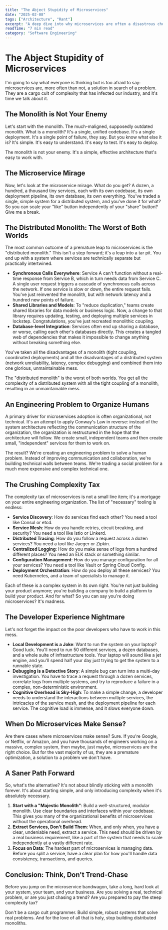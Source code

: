 ```yaml
---
title: "The Abject Stupidity of Microservices"
date: "2025-02-08"
tags: ["Architecture", "Rant"]
excerpt: "A deep dive into why microservices are often a disastrous choice, creating complex engineering problems to solve human ones."
readTime: "7 min read"
category: "Software Engineering"
---
```


# The Abject Stupidity of Microservices

I'm going to say what everyone is thinking but is too afraid to say: microservices are, more often than not, a solution in search of a problem. They are a cargo cult of complexity that has infected our industry, and it's time we talk about it.

## The Monolith is Not Your Enemy

Let's start with the monolith. The much-maligned, supposedly outdated monolith. What is a monolith? It's a single, unified codebase. It's a single deployment. It's a single point of failure, they say. But you know what else it is? It's simple. It's easy to understand. It's easy to test. It's easy to deploy.

<Callout type="info">
The monolith is not your enemy. It's a simple, effective architecture that's easy to work with.
</Callout>

## The Microservice Mirage

Now, let's look at the microservice mirage. What do you get? A dozen, a hundred, a thousand tiny services, each with its own codebase, its own deployment pipeline, its own database, its own everything. You've traded a single, simple system for a distributed system, and you've done it for what? So you can scale your "like" button independently of your "share" button? Give me a break.

## The Distributed Monolith: The Worst of Both Worlds

The most common outcome of a premature leap to microservices is the "distributed monolith." This isn't a step forward; it's a leap into a tar pit. You end up with a system where services are technically separate but practically intertwined.

- **Synchronous Calls Everywhere**: Service A can't function without a real-time response from Service B, which in turn needs data from Service C. A single user request triggers a cascade of synchronous calls across the network. If one service is slow or down, the entire request fails. You've just reinvented the monolith, but with network latency and a hundred new points of failure.
- **Shared Libraries and Models**: To "reduce duplication," teams create shared libraries for data models or business logic. Now, a change to that library requires updating, testing, and deploying multiple services in lockstep. Congratulations, you've just recreated monolithic coupling.
- **Database-level Integration**: Services often end up sharing a database, or worse, calling each other's databases directly. This creates a tangled web of dependencies that makes it impossible to change anything without breaking something else.

You've taken all the disadvantages of a monolith (tight coupling, coordinated deployments) and all the disadvantages of a distributed system (network unreliability, latency, complex debugging) and combined them into one glorious, unmaintainable mess.

<Callout type="danger">
The "distributed monolith" is the worst of both worlds. You get all the complexity of a distributed system with all the tight coupling of a monolith, resulting in an unmaintainable mess.
</Callout>

## An Engineering Problem to Organize Humans

A primary driver for microservices adoption is often organizational, not technical. It's an attempt to apply Conway's Law in reverse: instead of the system architecture reflecting the communication structure of the organization, the organization is restructured in the hope that the architecture will follow. We create small, independent teams and then create small, "independent" services for them to work on.

<Callout type="insight">
The result? We're creating an engineering problem to solve a human problem. Instead of improving communication and collaboration, we're building technical walls between teams. We're trading a social problem for a much more expensive and complex technical one.
</Callout>

## The Crushing Complexity Tax

The complexity tax of microservices is not a small line item; it's a mortgage on your entire engineering organization. The list of "necessary" tooling is endless:

- **Service Discovery**: How do services find each other? You need a tool like Consul or etcd.
- **Service Mesh**: How do you handle retries, circuit breaking, and security? You need a tool like Istio or Linkerd.
- **Distributed Tracing**: How do you follow a request across a dozen services? You need a tool like Jaeger or Zipkin.
- **Centralized Logging**: How do you make sense of logs from a hundred different places? You need an ELK stack or something similar.
- **Configuration Management**: How do you manage configuration for all your services? You need a tool like Vault or Spring Cloud Config.
- **Deployment Orchestration**: How do you deploy all these services? You need Kubernetes, and a team of specialists to manage it.

<Callout type="warning">
Each of these is a complex system in its own right. You're not just building your product anymore; you're building a company to build a platform to build your product. And for what? So you can say you're doing microservices? It's madness.
</Callout>

## The Developer Experience Nightmare

Let's not forget the impact on the poor developers who have to work in this mess.

- **Local Development is a Joke**: Want to run the system on your laptop? Good luck. You'll need to run 50 different services, a dozen databases, and a whole suite of infrastructure tools. Your laptop will sound like a jet engine, and you'll spend half your day just trying to get the system to a runnable state.
- **Debugging is a Detective Story**: A simple bug can turn into a multi-day investigation. You have to trace a request through a dozen services, correlate logs from multiple systems, and try to reproduce a failure in a complex, non-deterministic environment.
- **Cognitive Overhead is Sky-High**: To make a simple change, a developer needs to understand the interactions between multiple services, the intricacies of the service mesh, and the deployment pipeline for each service. The cognitive load is immense, and it slows everyone down.

## When Do Microservices Make Sense?

Are there cases where microservices make sense? Sure. If you're Google, or Netflix, or Amazon, and you have thousands of engineers working on a massive, complex system, then maybe, just maybe, microservices are the right choice. But for the vast majority of us, they are a premature optimization, a solution to a problem we don't have.

## A Saner Path Forward

So, what's the alternative? It's not about blindly sticking with a monolith forever. It's about starting simple, and only introducing complexity when it's absolutely necessary.

1.  **Start with a "Majestic Monolith"**: Build a well-structured, modular monolith. Use clear boundaries and interfaces within your codebase. This gives you many of the organizational benefits of microservices without the operational overhead.
2.  **Extract Services, Don't Build Them**: When, and only when, you have a clear, undeniable need, extract a service. This need should be driven by a real business requirement, like a part of the system that needs to scale independently at a vastly different rate.
3.  **Focus on Data**: The hardest part of microservices is managing data. Before you split a service, have a clear plan for how you'll handle data consistency, transactions, and queries.

## Conclusion: Think, Don't Trend-Chase

Before you jump on the microservice bandwagon, take a long, hard look at your system, your team, and your business. Are you solving a real, technical problem, or are you just chasing a trend? Are you prepared to pay the steep complexity tax?

Don't be a cargo cult programmer. Build simple, robust systems that solve real problems. And for the love of all that is holy, stop building distributed monoliths.
